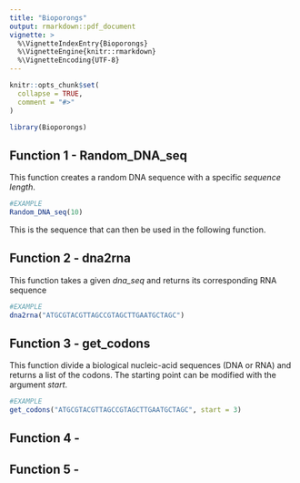 ```yaml
---
title: "Bioporongs"
output: rmarkdown::pdf_document
vignette: >
  %\VignetteIndexEntry{Bioporongs}
  %\VignetteEngine{knitr::rmarkdown}
  %\VignetteEncoding{UTF-8}
---
```


```r
knitr::opts_chunk$set(
  collapse = TRUE,
  comment = "#>"
)
```

```r
library(Bioporongs)
```

## Function 1 - Random_DNA_seq
This function creates a random DNA sequence with a specific *sequence length*.

```r
#EXAMPLE
Random_DNA_seq(10)
```

This is the sequence that can then be used in the following function.

## Function 2 - dna2rna
This function takes a given *dna_seq* and returns its corresponding RNA sequence

```r
#EXAMPLE
dna2rna("ATGCGTACGTTAGCCGTAGCTTGAATGCTAGC")
```

## Function 3 - get_codons

This function divide a biological nucleic-acid sequences (DNA or RNA) and returns a list of the codons. The starting point can be modified with the argument *start*.

```r
#EXAMPLE
get_codons("ATGCGTACGTTAGCCGTAGCTTGAATGCTAGC", start = 3)
```

## Function 4 - 

## Function 5 - 
